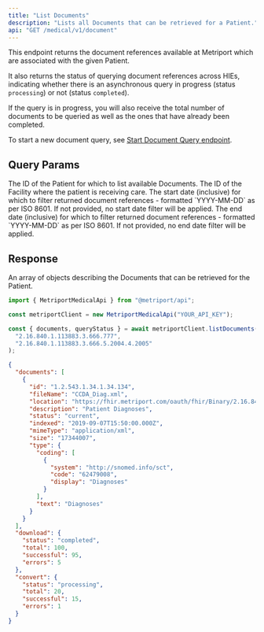 ```yaml
---
title: "List Documents"
description: "Lists all Documents that can be retrieved for a Patient."
api: "GET /medical/v1/document"
---
```


This endpoint returns the document references available at Metriport which are associated with the
given Patient.

It also returns the status of querying document references across HIEs, indicating whether
there is an asynchronous query in progress (status `processing`) or not (status `completed`).

If the query is in progress, you will also receive the total number of documents to be queried as well as the ones that have already been completed.

To start a new document
query, see [Start Document Query endpoint](/medical-api/api-reference/document/start-document-query).

## Query Params

<ParamField query="patientId" type="string" required>
  The ID of the Patient for which to list available Documents.
</ParamField>

<ParamField query="facilityId" type="string" required>
  The ID of the Facility where the patient is receiving care.
</ParamField>

<ParamField query="dateFrom" type="string" optional>
  The start date (inclusive) for which to filter returned document references - formatted
  `YYYY-MM-DD` as per ISO 8601. If not provided, no start date filter will be applied.
</ParamField>

<ParamField query="dateTo" type="string" optional>
  The end date (inclusive) for which to filter returned document references - formatted `YYYY-MM-DD`
  as per ISO 8601. If not provided, no end date filter will be applied.
</ParamField>

## Response

An array of objects describing the Documents that can be retrieved for the Patient.

<ResponseField name="documents" type="DocumentReference[]" required>
  <Expandable title="DocumentReference properties">
    <Snippet file="document-reference-response.mdx" />
  </Expandable>
</ResponseField>
<Snippet file="document-progress.mdx" />

<ResponseExample>

```javascript Metriport SDK
import { MetriportMedicalApi } from "@metriport/api";

const metriportClient = new MetriportMedicalApi("YOUR_API_KEY");

const { documents, queryStatus } = await metriportClient.listDocuments(
  "2.16.840.1.113883.3.666.777",
  "2.16.840.1.113883.3.666.5.2004.4.2005"
);
```

</ResponseExample>

```json
{
  "documents": [
    {
      "id": "1.2.543.1.34.1.34.134",
      "fileName": "CCDA_Diag.xml",
      "location": "https://fhir.metriport.com/oauth/fhir/Binary/2.16.840.1.113883.3.777.666.5.700009.969696",
      "description": "Patient Diagnoses",
      "status": "current",
      "indexed": "2019-09-07T15:50:00.000Z",
      "mimeType": "application/xml",
      "size": "17344007",
      "type": {
        "coding": [
          {
            "system": "http://snomed.info/sct",
            "code": "62479008",
            "display": "Diagnoses"
          }
        ],
        "text": "Diagnoses"
      }
    }
  ],
  "download": {
    "status": "completed",
    "total": 100,
    "successful": 95,
    "errors": 5
  },
  "convert": {
    "status": "processing",
    "total": 20,
    "successful": 15,
    "errors": 1
  }
}
```
